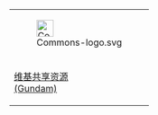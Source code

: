 {| align="center" style="font-size:small; text-align:left;" width="100%"
|- align="center"
|[[File:Commons-logo.svg|30px]]
|- align="center"
|[[Commons:Category:Gundam|维基共享资源<br/>(Gundam)]]
|}